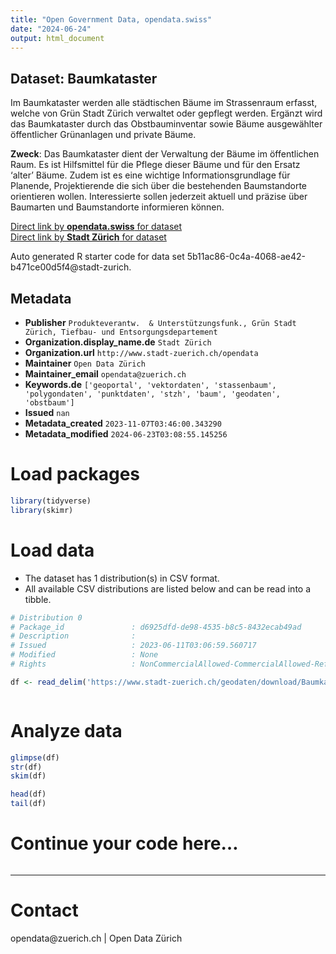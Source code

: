 ```yaml
---
title: "Open Government Data, opendata.swiss"
date: "2024-06-24"
output: html_document
---
```


## Dataset: Baumkataster

Im Baumkataster werden alle städtischen Bäume im Strassenraum erfasst, welche von Grün Stadt Zürich verwaltet oder gepflegt werden. Ergänzt wird das Baumkataster durch das Obstbauminventar sowie Bäume ausgewählter öffentlicher Grünanlagen und private Bäume.

**Zweck**: Das Baumkataster dient der Verwaltung der Bäume im öffentlichen Raum. Es ist Hilfsmittel für die Pflege dieser Bäume und für den Ersatz 'alter' Bäume. Zudem ist es eine wichtige Informationsgrundlage für Planende, Projektierende die sich über die bestehenden Baumstandorte orientieren wollen. Interessierte sollen jederzeit aktuell und präzise über Baumarten und Baumstandorte informieren können.

[Direct link by **opendata.swiss** for dataset](https://opendata.swiss/de/dataset/baumkataster)<br>
[Direct link by **Stadt Zürich** for dataset](https://data.stadt-zuerich.ch/dataset/geo_baumkataster)

Auto generated R starter code for data set 5b11ac86-0c4a-4068-ae42-b471ce00d5f4@stadt-zurich.

## Metadata

- **Publisher** `Produkteverantw.  & Unterstützungsfunk., Grün Stadt Zürich, Tiefbau- und Entsorgungsdepartement`
- **Organization.display_name.de** `Stadt Zürich`
- **Organization.url** `http://www.stadt-zuerich.ch/opendata`
- **Maintainer** `Open Data Zürich`
- **Maintainer_email** `opendata@zuerich.ch`
- **Keywords.de** `['geoportal', 'vektordaten', 'stassenbaum', 'polygondaten', 'punktdaten', 'stzh', 'baum', 'geodaten', 'obstbaum']`
- **Issued** `nan`
- **Metadata_created** `2023-11-07T03:46:00.343290`
- **Metadata_modified** `2024-06-23T03:08:55.145256`


# Load packages

```r

library(tidyverse)
library(skimr)

```

# Load data

-   The dataset has 1 distribution(s) in CSV format.
-   All available CSV distributions are listed below and can be read into a tibble.

```r

# Distribution 0
# Package_id               : d6925dfd-de98-4535-b8c5-8432ecab49ad
# Description              : 
# Issued                   : 2023-06-11T03:06:59.560717
# Modified                 : None
# Rights                   : NonCommercialAllowed-CommercialAllowed-ReferenceNotRequired

df <- read_delim('https://www.stadt-zuerich.ch/geodaten/download/Baumkataster?format=10008')



```

# Analyze data

```r

glimpse(df)
str(df)
skim(df)

head(df)
tail(df)

```

# Continue your code here...

```r

```

------------------------------------------------------------------------

# Contact

opendata@zuerich.ch | Open Data Zürich

